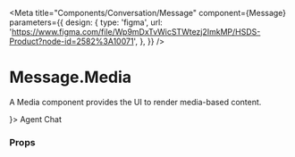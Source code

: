 
<Meta
  title="Components/Conversation/Message"
  component={Message}
  parameters={{
    design: {
      type: 'figma',
      url:
        'https://www.figma.com/file/Wp9mDxTvWicSTWtezj2ImkMP/HSDS-Product?node-id=2582%3A10071',
    },
  }}
/>

# Message.Media

A Media component provides the UI to render media-based content.

<Canvas>
  <Story name="Message.Media">
    <Message to avatar={<Avatar name="Arctic Puffin" />}>
      <Message.Chat>Agent Chat</Message.Chat>
      <Message.Media
        width={800}
        height={500}
        className=""
        openMediaInModal={true}
        maxHeight={250}
        maxWidth={350}
        modalAnimationSequence="fade up"
        showErrorTryAgainLink={true}
        caption={text('caption', 'image.jpg')}
        errorMessage={text('errorMessage', `Couldn't send.`)}
        imageUrl="https://loremflickr.com/800/500"
        modalAnimationDuration={number('modalAnimationDuration', 250)}
        modalAnimationEasing={text('modalAnimationEasing', 'ease')}
        modalAnimationSequence={text('modalAnimationSequence', 'fade up')}
        overlayAnimationDuration={number('overlayAnimationDuration', 250)}
        isUploading={boolean('isUploading', false)}
        tryAgainLabel={text('tryAgainLabel', 'Try again')}
      />
    </Message>
  </Story>
</Canvas>

### Props

<ArgsTable of={Message.Media} />
